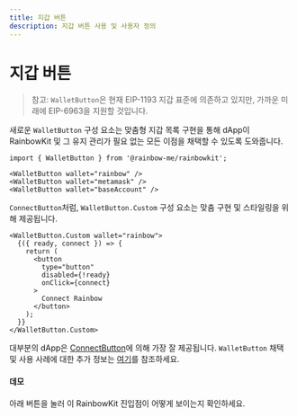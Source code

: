 ```yaml
---
title: 지갑 버튼
description: 지갑 버튼 사용 및 사용자 정의
---
```


# 지갑 버튼

> 참고: `WalletButton`은 현재 EIP-1193 지갑 표준에 의존하고 있지만, 가까운 미래에 EIP-6963을 지원할 것입니다.

새로운 `WalletButton` 구성 요소는 맞춤형 지갑 목록 구현을 통해 dApp이 RainbowKit 및 그 유지 관리가 필요 없는 모든 이점을 채택할 수 있도록 도와줍니다.

```tsx
import { WalletButton } from '@rainbow-me/rainbowkit';

<WalletButton wallet="rainbow" />
<WalletButton wallet="metamask" />
<WalletButton wallet="baseAccount" />
```

`ConnectButton`처럼, `WalletButton.Custom` 구성 요소는 맞춤 구현 및 스타일링을 위해 제공됩니다.

```tsx
<WalletButton.Custom wallet="rainbow">
  {({ ready, connect }) => {
    return (
      <button
        type="button"
        disabled={!ready}
        onClick={connect}
      >
        Connect Rainbow
      </button>
    );
  }}
</WalletButton.Custom>
```

대부분의 dApp은 [ConnectButton](https://www.rainbowkit.com/docs/connect-button)에 의해 가장 잘 제공됩니다. `WalletButton` 채택 및 사용 사례에 대한 추가 정보는 [여기](https://www.rainbowkit.com/docs/wallet-button)를 참조하세요.

#### 데모

아래 버튼을 눌러 이 RainbowKit 진입점이 어떻게 보이는지 확인하세요.

<WalletButtonDemo />
